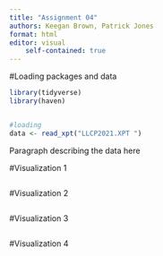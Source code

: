 ```yaml
---
title: "Assignment 04"
authors: Keegan Brown, Patrick Jones
format: html
editor: visual
    self-contained: true
---
```


#Loading packages and data

```r
library(tidyverse)
library(haven)


#loading 
data <- read_xpt("LLCP2021.XPT ")

```

Paragraph describing the data here

#Visualization 1

```r

```

#Visualization 2

```r

```

#Visualization 3

```r

```

#Visualization 4

```r

```
